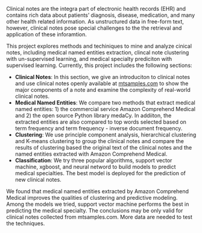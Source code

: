 Clinical notes are the integra part of electronic health records (EHR) and contains rich data about patients' diagnosis, disease, medication, and many other health related information. As unstructured data in free-form text, however, clinical notes pose special challenges to the the retrieval and application of these inforamtion. 

This project explores methods and techiniques to mine and analyze cinical notes, including medical named entities extraction, clincal note clustering with un-supervised learning, and medical specialty prediciton with supervised learning. Currently, this project includes the following sections:

- **Clinical Notes**:  In this section, we give an introduciton to clinical notes and use clinical notes openly available at [mtsamples.com](https://www.mtsamples.com/) to show the major components of a note and examine the complexity of real-world clinical notes.
- **Medical Named Entities**: We compare two methods that extract medical named entities: 1) the commercial service Amazon Comprehend Medical and 2) the open source Python library medaCy. In addiiton, the extracted entities are also compared to top words selected based on term frequency and term frequency - inverse document frequency.
- **Clustering**: We use principle component analysis, hierarchical clustering and K-means clustering to group the clinical notes and compare the results of clustering based the original text of the clinical notes and the named entities extracted with Amazon Comprehend Medical. 
- **Classification**: We try three popular algorithms, support vector machine, xgboost, and neural netword to build models to predict medical specialties. The best model is deployed for the prediction of new clinical notes.

We found that medical named entities extracted by Amazon Comprehend Medical improves the qualities of clustering and predictive modeling. Among the models we tried, support vector machine performs the best in predicting the medical specialty. The conclusions may be only valid for clinical notes collected from mtsamples.com. More data are needed to test the techniques.